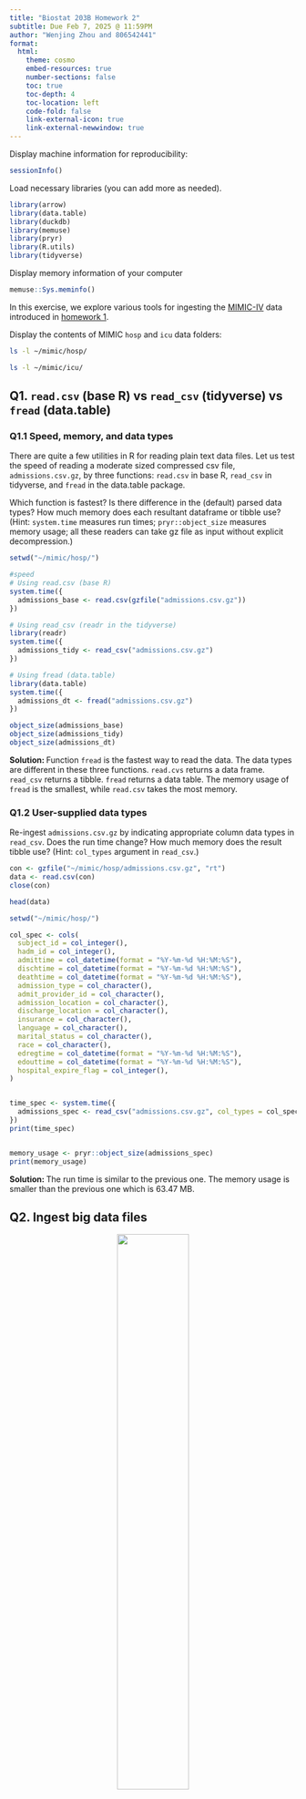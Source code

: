 ```yaml
---
title: "Biostat 203B Homework 2"
subtitle: Due Feb 7, 2025 @ 11:59PM
author: "Wenjing Zhou and 806542441"
format:
  html:
    theme: cosmo
    embed-resources: true
    number-sections: false
    toc: true
    toc-depth: 4
    toc-location: left
    code-fold: false
    link-external-icon: true
    link-external-newwindow: true
---
```


Display machine information for reproducibility:
```r
sessionInfo()
```

Load necessary libraries (you can add more as needed).
```r
library(arrow)
library(data.table)
library(duckdb)
library(memuse)
library(pryr)
library(R.utils)
library(tidyverse)
```

Display memory information of your computer
```r
memuse::Sys.meminfo()
```

In this exercise, we explore various tools for ingesting the [MIMIC-IV](https://physionet.org/content/mimiciv/3.1/) data introduced in [homework 1](https://ucla-biostat-203b.github.io/2025winter/hw/hw1/hw1.html).

Display the contents of MIMIC `hosp` and `icu` data folders:

```bash
ls -l ~/mimic/hosp/
```

```bash
ls -l ~/mimic/icu/
```

## Q1. `read.csv` (base R) vs `read_csv` (tidyverse) vs `fread` (data.table)

### Q1.1 Speed, memory, and data types

There are quite a few utilities in R for reading plain text data files. Let us test the speed of reading a moderate sized compressed csv file, `admissions.csv.gz`, by three functions: `read.csv` in base R, `read_csv` in tidyverse, and `fread` in the data.table package.

Which function is fastest? Is there difference in the (default) parsed data types? How much memory does each resultant dataframe or tibble use? (Hint: `system.time` measures run times; `pryr::object_size` measures memory usage; all these readers can take gz file as input without explicit decompression.) 

```r
setwd("~/mimic/hosp/")

#speed
# Using read.csv (base R)
system.time({
  admissions_base <- read.csv(gzfile("admissions.csv.gz"))
})

# Using read_csv (readr in the tidyverse)
library(readr)
system.time({
  admissions_tidy <- read_csv("admissions.csv.gz")
})

# Using fread (data.table)
library(data.table)
system.time({
  admissions_dt <- fread("admissions.csv.gz")
})

object_size(admissions_base)   
object_size(admissions_tidy)  
object_size(admissions_dt)     


```

**Solution: **
Function `fread` is the fastest way to read the data. The data types are different in these three functions. `read.cvs` returns a data frame. `read_csv` returns a tibble. `fread` returns a data table.
The memory usage of `fread` is the smallest, while `read.csv` takes the most memory.


### Q1.2 User-supplied data types

Re-ingest `admissions.csv.gz` by indicating appropriate column data types in `read_csv`. Does the run time change? How much memory does the result tibble use? (Hint: `col_types` argument in `read_csv`.)

```r
con <- gzfile("~/mimic/hosp/admissions.csv.gz", "rt")
data <- read.csv(con)
close(con) 

head(data)
```

```r
setwd("~/mimic/hosp/")

col_spec <- cols(
  subject_id = col_integer(),
  hadm_id = col_integer(),
  admittime = col_datetime(format = "%Y-%m-%d %H:%M:%S"),
  dischtime = col_datetime(format = "%Y-%m-%d %H:%M:%S"),
  deathtime = col_datetime(format = "%Y-%m-%d %H:%M:%S"),
  admission_type = col_character(),
  admit_provider_id = col_character(),
  admission_location = col_character(),
  discharge_location = col_character(),
  insurance = col_character(),
  language = col_character(),  
  marital_status = col_character(),
  race = col_character(),
  edregtime = col_datetime(format = "%Y-%m-%d %H:%M:%S"),
  edouttime = col_datetime(format = "%Y-%m-%d %H:%M:%S"),
  hospital_expire_flag = col_integer(),
)


time_spec <- system.time({
  admissions_spec <- read_csv("admissions.csv.gz", col_types = col_spec)
})
print(time_spec)


memory_usage <- pryr::object_size(admissions_spec)
print(memory_usage)
```
**Solution: **
The run time is similar to the previous one. The memory usage is smaller than the previous one which is 63.47 MB.


## Q2. Ingest big data files

<p align="center">
  <img src="./bigfile.png" width="50%">
</p>

Let us focus on a bigger file, `labevents.csv.gz`, which is about 130x bigger than `admissions.csv.gz`.
```bash
ls -l ~/mimic/hosp/labevents.csv.gz
```
Display the first 10 lines of this file.
```bash
zcat < ~/mimic/hosp/labevents.csv.gz | head -10
```

### Q2.1 Ingest `labevents.csv.gz` by `read_csv`

<p align="center">
  <img src="./readr_logo.png" width="20%">
</p>

Try to ingest `labevents.csv.gz` using `read_csv`. What happens? If it takes more than 3 minutes on your computer, then abort the program and report your findings. 
```r
#| eval: false

system.time({
  lab_events <- read_csv("~/mimic/hosp/labevents.csv.gz")
})
```

**Solution: **
It takes more than 3 minutes to read the data.
This confirms that `read_csv` is not a good choice for big data files.


### Q2.2 Ingest selected columns of `labevents.csv.gz` by `read_csv`

Try to ingest only columns `subject_id`, `itemid`, `charttime`, and `valuenum` in `labevents.csv.gz` using `read_csv`.  Does this solve the ingestion issue? (Hint: `col_select` argument in `read_csv`.)

```r
#| eval: false
system.time({
  lab_events_subset <- read_csv("~/mimic/hosp/labevents.csv.gz",
                                col_select = c("subject_id", "itemid", 
                                               "charttime", "valuenum"))
})
```
**Solution: **
It still takes about seven minutes to read the data.


### Q2.3 Ingest a subset of `labevents.csv.gz`

<p align="center">
  <img src="./linux_logo.png" width="20%">
</p>

Our first strategy to handle this big data file is to make a subset of the `labevents` data.  Read the [MIMIC documentation](https://mimic.mit.edu/docs/iv/modules/hosp/labevents/) for the content in data file `labevents.csv`.

In later exercises, we will only be interested in the following lab items: creatinine (50912), potassium (50971), sodium (50983), chloride (50902), bicarbonate (50882), hematocrit (51221), white blood cell count (51301), and glucose (50931) and the following columns: `subject_id`, `itemid`, `charttime`, `valuenum`. Write a Bash command to extract these columns and rows from `labevents.csv.gz` and save the result to a new file `labevents_filtered.csv.gz` in the current working directory. (Hint: Use `zcat <` to pipe the output of `labevents.csv.gz` to `awk` and then to `gzip` to compress the output. Do **not** put `labevents_filtered.csv.gz` in Git! To save render time, you can put `#| eval: false` at the beginning of this code chunk. TA will change it to `#| eval: true` before rendering your qmd file.)


```bash
#| eval: false
zcat < ~/mimic/hosp/labevents.csv.gz| awk -F',' 'BEGIN { OFS="," } 
NR==1 {
  # Identify the column numbers for the desired columns
  for (i = 1; i <= NF; i++) {
    if ($i == "subject_id") subj = i;
    else if ($i == "itemid") item = i;
    else if ($i == "charttime") time = i;
    else if ($i == "valuenum") val = i;
  }
  print $subj, $item, $time, $val;
  next;
} 
{
  # Check if itemid is one of the desired lab items
  if ($item == "50912" || $item == "50971" || $item == "50983" || 
      $item == "50902" || $item == "50882" || $item == "51221" || 
      $item == "51301" || $item == "50931")
    print $subj, $item, $time, $val;
}' | gzip > ~/mimic/hosp/labevents_filtered.csv.gz
```

Display the first 10 lines of the new file `labevents_filtered.csv.gz`. How many lines are in this new file, excluding the header? How long does it take `read_csv` to ingest `labevents_filtered.csv.gz`?
```r
system("zcat<~/mimic/hosp/labevents_filtered.csv.gz | head -10")
```
```r
time_taken <- system.time({
  labevents <- read_csv("~/mimic/hosp/labevents_filtered.csv.gz")
})
print(time_taken)
```

**Solution: **
There are 32679895 lines in this new file, excluding the header. It takes about 14.748 seconds to read the data.

### Q2.4 Ingest `labevents.csv` by Apache Arrow

<p align="center">
  <img src="./arrow_logo.png" width="30%">
</p>

Our second strategy is to use [Apache Arrow](https://arrow.apache.org/) for larger-than-memory data analytics. Unfortunately Arrow does not work with gz files directly. First decompress `labevents.csv.gz` to `labevents.csv` and put it in the current working directory (do not add it in git!). To save render time, put `#| eval: false` at the beginning of this code chunk. TA will change it to `#| eval: true` when rendering your qmd file.

Then use [`arrow::open_dataset`](https://arrow.apache.org/docs/r/reference/open_dataset.html) to ingest `labevents.csv`, select columns, and filter `itemid` as in Q2.3. How long does the ingest+select+filter process take? Display the number of rows and the first 10 rows of the result tibble, and make sure they match those in Q2.3. (Hint: use `dplyr` verbs for selecting columns and filtering rows.)


```bash
#| eval: false
gzip -dk < ~/mimic/hosp/labevents.csv.gz > ./labevents.csv
```

```r
#| eval: true
start_time <- Sys.time()

ds <- open_dataset("labevents.csv", format = "csv")

result <- ds %>%
  select(subject_id, itemid, charttime, valuenum) %>%
  filter(itemid %in% c(50912, 50971, 50983, 50902, 50882, 51221, 51301, 
                        50931)) %>%
  collect()  # Pull the filtered data into an R tibble

end_time <- Sys.time()
time_taken <- end_time - start_time


print(time_taken)

# Display the number of data rows (excluding the header)
cat("Number of rows (excluding header):", nrow(result), "\n")

# Display the first 10 rows of the result tibble
print(head(result, 10))
```
Write a few sentences to explain what is Apache Arrow. Imagine you want to explain it to a layman in an elevator. 

**Solution: **
Apache Arrow is a cross-language development platform for in-memory data. It specifies a standardized language-independent columnar memory format for flat and hierarchical data, organized for efficient analytic operations on modern hardware like CPUs and GPUs. Arrow also provides libraries for many programming languages to manipulate this data format, enabling zero-copy reads for lightning-fast data access without serialization overhead.
Think of it as a way to store and move my data around without needing to copy or reformat it each time—saving my time and making my computer work smarter, not harder.


### Q2.5 Compress `labevents.csv` to Parquet format and ingest/select/filter

<p align="center">
  <img src="./parquet_logo.png" width="30%">
</p>

Re-write the csv file `labevents.csv` in the binary Parquet format (Hint: [`arrow::write_dataset`](https://arrow.apache.org/docs/r/reference/write_dataset.html).) How large is the Parquet file(s)? How long does the ingest+select+filter process of the Parquet file(s) take? Display the number of rows and the first 10 rows of the result tibble and make sure they match those in Q2.3. (Hint: use `dplyr` verbs for selecting columns and filtering rows.)


```r
#| eval: false

ds_csv <- open_dataset("labevents.csv", format = "csv")

# Write the dataset in Parquet format into a directory 
write_dataset(ds_csv, path = "labevents_parquet", format = "parquet")

start_time <- Sys.time()

ds_parquet <- open_dataset("labevents_parquet", format = "parquet")

result_parquet <- ds_parquet %>%
  select(subject_id, itemid, charttime, valuenum) %>%
  filter(itemid %in% c(50912, 50971, 50983, 50902, 50882, 51221, 51301, 50931)) %>%
  collect()  

end_time <- Sys.time()
time_taken <- end_time - start_time
print(time_taken)


cat("Number of rows (excluding header):", nrow(result_parquet), "\n")

print(head(result_parquet, 10))

```
Write a few sentences to explain what is the Parquet format. Imagine you want to explain it to a layman in an elevator.

**Solution: **
Parquet format is a columnar storage file format optimized for use with big data processing frameworks. It is designed to bring efficiency compared to row-based files like CSV, especially for complex nested data structures. Parquet files are highly efficient in terms of both storage and processing speed, making them ideal for large-scale data analytics tasks. They achieve this efficiency through techniques like columnar storage, compression, and encoding schemes.


### Q2.6 DuckDB

<p align="center">
  <img src="./duckdb_logo.png" width="20%">
</p>

Ingest the Parquet file, convert it to a DuckDB table by [`arrow::to_duckdb`](https://arrow.apache.org/docs/r/reference/to_duckdb.html), select columns, and filter rows as in Q2.5. How long does the ingest+convert+select+filter process take? Display the number of rows and the first 10 rows of the result tibble and make sure they match those in Q2.3. (Hint: use `dplyr` verbs for selecting columns and filtering rows.)

```r
parquet_dir <- "labevents_parquet"

start_time <- Sys.time()

ds <- open_dataset(parquet_dir, format = "parquet")

duck_tbl <- to_duckdb(ds)

result <- duck_tbl %>%
  select(subject_id, hadm_id, itemid, charttime, valuenum, value, flag) %>%
  filter(itemid %in% c(50912, 50971, 50983, 50902, 50882, 51221, 51301, 50931)) %>%
  collect() 

end_time <- Sys.time()
time_taken <- end_time - start_time

cat("Ingest + convert + select + filter process took:", time_taken, "seconds\n\n")
cat("Number of rows in the filtered result:", nrow(result), "\n\n")
cat("First 10 rows of the result:\n")
print(head(result, 10))
```

Write a few sentences to explain what is DuckDB. Imagine you want to explain it to a layman in an elevator.

**Solution: **
DuckDB is an in-process SQL database designed specifically for fast analytical queries. In practical terms, it's like having a high-speed, mini data warehouse on your laptop that lets you run complex queries without setting up a separate server. This makes it perfect for data scientists and analysts who need to explore and analyze huge datasets on the fly, all within a familiar SQL interface.


## Q3. Ingest and filter `chartevents.csv.gz`

[`chartevents.csv.gz`](https://mimic.mit.edu/docs/iv/modules/icu/chartevents/) contains all the charted data available for a patient. During their ICU stay, the primary repository of a patient’s information is their electronic chart. The `itemid` variable indicates a single measurement type in the database. The `value` variable is the value measured for `itemid`. The first 10 lines of `chartevents.csv.gz` are
```bash
zcat < ~/mimic/icu/chartevents.csv.gz | head -10
```
How many rows? 433 millions. 432997491 rows.
```bash
#| eval: false
zcat < ~/mimic/icu/chartevents.csv.gz | tail -n +2 | wc -l
```

432997491 rows.

[`d_items.csv.gz`](https://mimic.mit.edu/docs/iv/modules/icu/d_items/) is the dictionary for the `itemid` in `chartevents.csv.gz`.
```bash
zcat < ~/mimic/icu/d_items.csv.gz | head -10
```
In later exercises, we are interested in the vitals for ICU patients: heart rate (220045), mean non-invasive blood pressure (220181), systolic non-invasive blood pressure (220179), body temperature in Fahrenheit (223761), and respiratory rate (220210). Retrieve a subset of `chartevents.csv.gz` only containing these items, using the favorite method you learnt in Q2. 

Document the steps and show code. Display the number of rows and the first 10 rows of the result tibble.


